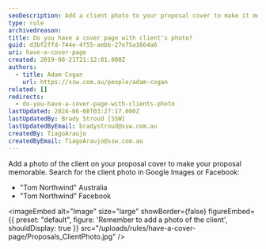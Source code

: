 ```yaml
---
seoDescription: Add a client photo to your proposal cover to make it memorable and personalized.
type: rule
archivedreason:
title: ​Do you have a cover page with client's photo?
guid: d3bf2ffd-744e-4f55-aebb-27e75a1664a6
uri: have-a-cover-page
created: 2019-08-21T21:12:01.000Z
authors:
  - title: Adam Cogan
    url: https://ssw.com.au/people/adam-cogan
related: []
redirects:
  - do-you-have-a-cover-page-with-clients-photo
lastUpdated: 2024-06-08T03:27:17.000Z
lastUpdatedBy: Brady Stroud [SSW]
lastUpdatedByEmail: bradystroud@ssw.com.au
createdBy: TiagoAraujo
createdByEmail: TiagoAraujo@ssw.com.au
---
```


Add a photo of the client on your proposal cover to make your proposal memorable.
Search for the client photo in Google Images or Facebook:

- "Tom Northwind" Australia
- "Tom Northwind" Facebook


<imageEmbed
  alt="Image"
  size="large"
  showBorder={false}
  figureEmbed={{
    preset: "default",
    figure: 'Remember to add a photo of the client',
    shouldDisplay: true
  }}
  src="/uploads/rules/have-a-cover-page/Proposals_ClientPhoto.jpg"
/>
